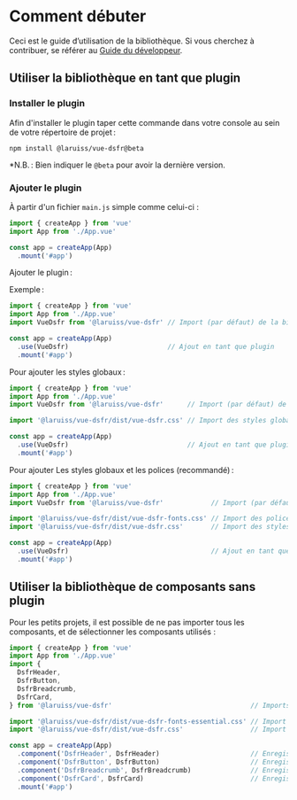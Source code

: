 
<Meta title="Docs/2. Guide d’utilisation" />

# Comment débuter

Ceci est le guide d̛’utilisation de la bibliothèque. Si vous cherchez à contribuer, se référer au
[Guide du développeur](?path=/story/docs-guide-du-développeur--page).

## Utiliser la bibliothèque en tant que plugin

### Installer le plugin

Afin d'installer le plugin taper cette commande dans votre console au sein de votre répertoire de projet :

```shell
npm install @laruiss/vue-dsfr@beta
```

*N.B. : Bien indiquer le `@beta` pour avoir la dernière version.

### Ajouter le plugin

À partir d'un fichier `main.js` simple comme celui-ci :

```js
import { createApp } from 'vue'
import App from './App.vue'

const app = createApp(App)
  .mount('#app')
```

Ajouter le plugin :

Exemple :

```js
import { createApp } from 'vue'
import App from './App.vue'
import VueDsfr from '@laruiss/vue-dsfr' // Import (par défaut) de la bibliothèque

const app = createApp(App)
  .use(VueDsfr)                         // Ajout en tant que plugin
  .mount('#app')
```

Pour ajouter les styles globaux :

```js
import { createApp } from 'vue'
import App from './App.vue'
import VueDsfr from '@laruiss/vue-dsfr'      // Import (par défaut) de la bibliothèque

import '@laruiss/vue-dsfr/dist/vue-dsfr.css' // Import des styles globaux

const app = createApp(App)
  .use(VueDsfr)                              // Ajout en tant que plugin
  .mount('#app')
```

Pour ajouter Les styles globaux et les polices (recommandé) :

```js
import { createApp } from 'vue'
import App from './App.vue'
import VueDsfr from '@laruiss/vue-dsfr'            // Import (par défaut) de la bibliothèque

import '@laruiss/vue-dsfr/dist/vue-dsfr-fonts.css' // Import des polices
import '@laruiss/vue-dsfr/dist/vue-dsfr.css'       // Import des styles globaux

const app = createApp(App)
  .use(VueDsfr)                                    // Ajout en tant que plugin
  .mount('#app')
```

## Utiliser la bibliothèque de composants sans plugin

Pour les petits projets, il est possible de ne pas importer tous les composants, et de sélectionner
les composants utilisés :

```js
import { createApp } from 'vue'
import App from './App.vue'
import {
  DsfrHeader,
  DsfrButton,
  DsfrBreadcrumb,
  DsfrCard,
} from '@laruiss/vue-dsfr'                                   // Imports nommés de la bibliothèque

import '@laruiss/vue-dsfr/dist/vue-dsfr-fonts-essential.css' // Import des polices (sans les variants bold/italic)
import '@laruiss/vue-dsfr/dist/vue-dsfr.css'                 // Import des styles globaux

const app = createApp(App)
  .component('DsfrHeader', DsfrHeader)                       // Enregistrement global du composant DsfrHeader
  .component('DsfrButton', DsfrButton)                       // Enregistrement global du composant DsfrButton
  .component('DsfrBreadcrumb', DsfrBreadcrumb)               // Enregistrement global du composant DsfrBreadcrumb
  .component('DsfrCard', DsfrCard)                           // Enregistrement global du composant DsfrCard
  .mount('#app')
```

